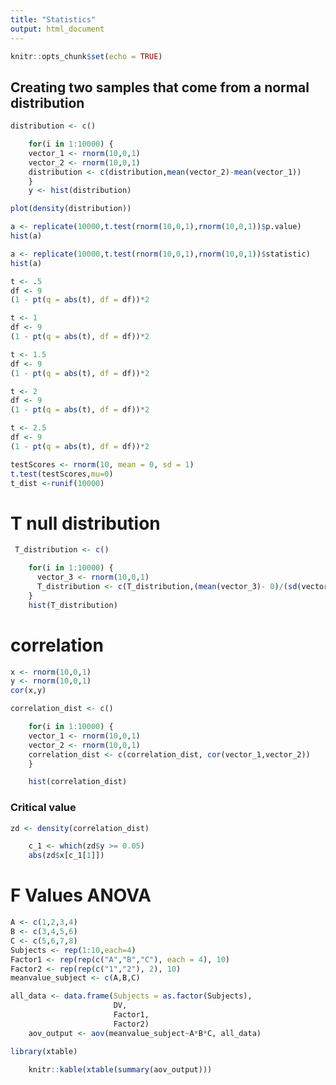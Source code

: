 ```yaml
---
title: "Statistics"
output: html_document
---
```


```r
knitr::opts_chunk$set(echo = TRUE)
```

## Creating two samples that come from a normal distribution 
```r
distribution <- c()

    for(i in 1:10000) {
    vector_1 <- rnorm(10,0,1)
    vector_2 <- rnorm(10,0,1)
    distribution <- c(distribution,mean(vector_2)-mean(vector_1))
    }
    y <- hist(distribution)
```


```r
plot(density(distribution))
```






```r
a <- replicate(10000,t.test(rnorm(10,0,1),rnorm(10,0,1))$p.value)
hist(a)
```


```r
a <- replicate(10000,t.test(rnorm(10,0,1),rnorm(10,0,1))$statistic)
hist(a)
```

```r
t <- .5
df <- 9
(1 - pt(q = abs(t), df = df))*2
```

```r
t <- 1
df <- 9
(1 - pt(q = abs(t), df = df))*2
```

```r
t <- 1.5
df <- 9
(1 - pt(q = abs(t), df = df))*2
```

```r
t <- 2
df <- 9
(1 - pt(q = abs(t), df = df))*2
```

```r
t <- 2.5
df <- 9
(1 - pt(q = abs(t), df = df))*2
```


```r
testScores <- rnorm(10, mean = 0, sd = 1)
t.test(testScores,mu=0)
t_dist <-runif(10000)

```

# T null distribution
```r
 T_distribution <- c()

    for(i in 1:10000) {
      vector_3 <- rnorm(10,0,1)
      T_distribution <- c(T_distribution,(mean(vector_3)- 0)/(sd(vector_3)/(sqrt(length(vector_3)))))
    }
    hist(T_distribution)

```


# correlation

```r
x <- rnorm(10,0,1)
y <- rnorm(10,0,1)
cor(x,y)

```
```r
correlation_dist <- c()

    for(i in 1:10000) {
    vector_1 <- rnorm(10,0,1)
    vector_2 <- rnorm(10,0,1)
    correlation_dist <- c(correlation_dist, cor(vector_1,vector_2))
    }

    hist(correlation_dist)
```

### Critical value

```r
zd <- density(correlation_dist)

    c_1 <- which(zd$y >= 0.05)
    abs(zd$x[c_1[1]])
```


# F Values ANOVA

```r
A <- c(1,2,3,4)
B <- c(3,4,5,6)
C <- c(5,6,7,8)
Subjects <- rep(1:10,each=4)
Factor1 <- rep(rep(c("A","B","C"), each = 4), 10)
Factor2 <- rep(rep(c("1","2"), 2), 10)
meanvalue_subject <- c(A,B,C)

all_data <- data.frame(Subjects = as.factor(Subjects),
                       DV,
                       Factor1,
                       Factor2)
    aov_output <- aov(meanvalue_subject~A*B*C, all_data)

library(xtable)

```

```r
    knitr::kable(xtable(summary(aov_output)))

```


















